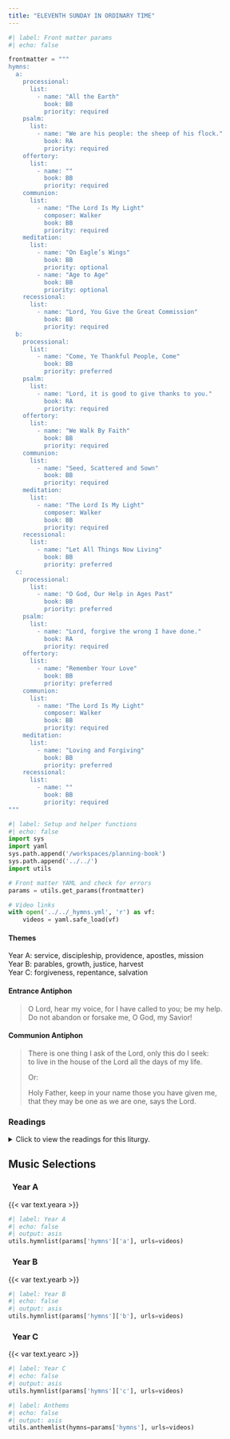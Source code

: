 ```yaml
---
title: "ELEVENTH SUNDAY IN ORDINARY TIME"
---
```


```python
#| label: Front matter params
#| echo: false

frontmatter = """
hymns:
  a:
    processional:
      list:
        - name: "All the Earth"
          book: BB
          priority: required
    psalm:
      list:
        - name: "We are his people: the sheep of his flock."
          book: RA
          priority: required
    offertory:
      list:
        - name: ""
          book: BB
          priority: required
    communion:
      list:
        - name: "The Lord Is My Light"
          composer: Walker
          book: BB
          priority: required
    meditation:
      list:
        - name: "On Eagle’s Wings"
          book: BB
          priority: optional
        - name: "Age to Age"
          book: BB
          priority: optional
    recessional:
      list:
        - name: "Lord, You Give the Great Commission"
          book: BB
          priority: required
  b:
    processional:
      list:
        - name: "Come, Ye Thankful People, Come"
          book: BB
          priority: preferred
    psalm:
      list:
        - name: "Lord, it is good to give thanks to you."
          book: RA
          priority: required
    offertory:
      list:
        - name: "We Walk By Faith"
          book: BB
          priority: required
    communion:
      list:
        - name: "Seed, Scattered and Sown"
          book: BB
          priority: required
    meditation:
      list:
        - name: "The Lord Is My Light"
          composer: Walker
          book: BB
          priority: required
    recessional:
      list:
        - name: "Let All Things Now Living"
          book: BB
          priority: preferred
  c:
    processional:
      list:
        - name: "O God, Our Help in Ages Past"
          book: BB
          priority: preferred
    psalm:
      list:
        - name: "Lord, forgive the wrong I have done."
          book: RA
          priority: required
    offertory:
      list:
        - name: "Remember Your Love"
          book: BB
          priority: preferred
    communion:
      list:
        - name: "The Lord Is My Light"
          composer: Walker
          book: BB
          priority: required
    meditation:
      list:
        - name: "Loving and Forgiving"
          book: BB
          priority: preferred
    recessional:
      list:
        - name: ""
          book: BB
          priority: required
"""
```

```python
#| label: Setup and helper functions
#| echo: false
import sys
import yaml
sys.path.append('/workspaces/planning-book')
sys.path.append('../../')
import utils

# Front matter YAML and check for errors
params = utils.get_params(frontmatter)

# Video links
with open('../../_hymns.yml', 'r') as vf:
    videos = yaml.safe_load(vf)
```

:::  {.red}
#### **Themes**
:::

[Year A:]{.red} service, discipleship, providence, apostles, mission  
[Year B:]{.red} parables, growth, justice, harvest  
[Year C:]{.red} forgiveness, repentance, salvation  

:::  {.red}
#### **Entrance Antiphon**
:::

> O Lord, hear my voice, for I have called to you; be my help.  
> Do not abandon or forsake me, O God, my Savior!  

:::  {.red}
#### **Communion Antiphon**
:::

> There is one thing I ask of the Lord, only this do I seek:  
> to live in the house of the Lord all the days of my life.  
>
> [Or:]{.red}
>
> Holy Father, keep in your name those you have given me,  
> that they may be one as we are one, says the Lord.

:::: {.content-visible when-format="html"}
::: {.red}
### Readings
:::

<details>
  <summary>Click to view the readings for this liturgy.</summary>

::: {.red}
### &nbsp; Year A

#### First Reading [Exodus 19:2-6a]{style="float:right" .small}
:::

In those days, the Israelites came to the desert of Sinai and pitched camp.  
While Israel was encamped here in front of the mountain,  
Moses went up the mountain to God.  
Then the LORD called to him and said,  
“Thus shall you say to the house of Jacob;  
tell the Israelites:  
You have seen for yourselves how I treated the Egyptians  
and how I bore you up on eagle wings  
and brought you here to myself.  
Therefore, if you hearken to my voice and keep my covenant,  
you shall be my special possession,  
dearer to me than all other people,  
though all the earth is mine.  
You shall be to me a kingdom of priests, a holy nation.”  

***

::: {.red}
#### Responsorial Psalm [Psalm 100:1-2, 3, 5]{style="float:right" .small}
:::

**[℟.]{.red}** **We are his people: the sheep of his flock.**  

Sing joyfully to the LORD, all you lands;  
&emsp; serve the LORD with gladness;  
&emsp; come before him with joyful song. **[℟.]{.red}**  

Know that the LORD is God;  
&emsp; he made us, his we are;  
&emsp; his people, the flock he tends. **[℟.]{.red}**  

The LORD is good:  
&emsp; his kindness endures forever,  
&emsp; and his faithfulness to all generations. **[℟.]{.red}**  

***

::: {.red}
#### Second Reading [Romans 5:6-11]{style="float:right" .small}
:::

Brothers and sisters:  
Christ, while we were still helpless,  
yet died at the appointed time for the ungodly.  
Indeed, only with difficulty does one die for a just person,  
though perhaps for a good person  
one might even find courage to die.  
But God proves his love for us  
in that while we were still sinners Christ died for us.  
How much more then, since we are now justified by his blood,  
will we be saved through him from the wrath.  
Indeed, if, while we were enemies,  
we were reconciled to God through the death of his Son,  
how much more, once reconciled,  
will we be saved by his life.  
Not only that,  
but we also boast of God through our Lord Jesus Christ,  
through whom we have now received reconciliation.  

***

::: {.red}
#### Gospel Acclamation [Mark 1:15]{style="float:right" .small}
:::

**[℟.]{.red}** **Alleluia, alleluia.**  
The kingdom of God is at hand.  
Repent and believe in the Gospel. **[℟.]{.red}**. 

***

::: {.red}
#### Gospel [Matthew 9:36—10:8]{style="float:right" .small}
:::

At the sight of the crowds, Jesus’ heart was moved with pity for them  
because they were troubled and abandoned,  
like sheep without a shepherd.  
Then he said to his disciples,  
“The harvest is abundant but the laborers are few;  
so ask the master of the harvest  
to send out laborers for his harvest.”  

Then he summoned his twelve disciples  
and gave them authority over unclean spirits  
to drive them out and to cure every disease and every illness.  
The names of the twelve apostles are these:  
first, Simon called Peter, and his brother Andrew;  
James, the son of Zebedee, and his brother John;  
Philip and Bartholomew, Thomas and Matthew the tax collector;  
James, the son of Alphaeus, and Thaddeus;  
Simon from Cana, and Judas Iscariot who betrayed him.  

Jesus sent out these twelve after instructing them thus,  
“Do not go into pagan territory or enter a Samaritan town.  
Go rather to the lost sheep of the house of Israel.  
As you go, make this proclamation: ‘The kingdom of heaven is at hand.’  
Cure the sick, raise the dead, cleanse lepers, drive out demons.  
Without cost you have received; without cost you are to give.”  

::: {.centered}
{{< var symbols.cross >}} &nbsp; {{< var symbols.cross >}} &nbsp; {{< var symbols.cross >}}
:::

::: {.red}
### &nbsp; Year B

#### First Reading [Ezekiel 17:22-24]{style="float:right" .small}
:::

Thus says the Lord GOD:  
I, too, will take from the crest of the cedar,  
from its topmost branches tear off a tender shoot,  
and plant it on a high and lofty mountain;  
on the mountain heights of Israel I will plant it.  
It shall put forth branches and bear fruit,  
and become a majestic cedar.  
Birds of every kind shall dwell beneath it,  
every winged thing in the shade of its boughs.  
And all the trees of the field shall know  
that I, the LORD,  
bring low the high tree,  
lift high the lowly tree,  
wither up the green tree,  
and make the withered tree bloom.  
As I, the LORD, have spoken, so will I do.  

***

::: {.red}
#### Responsorial Psalm [Psalm 92:2-3, 13-14, 15-16]{style="float:right" .small}
:::

**[℟.]{.red}** **Lord, it is good to give thanks to you.**  

It is good to give thanks to the LORD,  
to sing praise to your name, Most High,  
To proclaim your kindness at dawn  
and your faithfulness throughout the night. **[℟.]{.red}**  

The just one shall flourish like the palm tree,  
like a cedar of Lebanon shall he grow.  
They that are planted in the house of the LORD  
shall flourish in the courts of our God. **[℟.]{.red}**  

They shall bear fruit even in old age;  
vigorous and sturdy shall they be,  
Declaring how just is the LORD,  
my rock, in whom there is no wrong. **[℟.]{.red}**  

***

::: {.red}
#### Second Reading [2 Corinthians 5:6-10]{style="float:right" .small}
:::

Brothers and sisters:  
We are always courageous,  
although we know that while we are at home in the body  
we are away from the Lord,  
for we walk by faith, not by sight.  
Yet we are courageous,  
and we would rather leave the body and go home to the Lord.  
Therefore, we aspire to please him,  
whether we are at home or away.  
For we must all appear before the judgment seat of Christ,  
so that each may receive recompense,  
according to what he did in the body, whether good or evil.  

***

::: {.red}
#### Gospel Acclamation
:::

**[℟.]{.red}** **Alleluia, alleluia.**  
The seed is the word of God, Christ is the sower.  
All who come to him will live forever. **[℟.]{.red}**  

***

::: {.red}
#### Gospel [Mark 4:26-34]{style="float:right" .small}
:::

Jesus said to the crowds:  
“This is how it is with the kingdom of God;  
it is as if a man were to scatter seed on the land  
and would sleep and rise night and day  
and through it all the seed would sprout and grow,  
he knows not how.  
Of its own accord the land yields fruit,  
first the blade, then the ear, then the full grain in the ear.  
And when the grain is ripe, he wields the sickle at once,  
for the harvest has come.”  

He said,  
“To what shall we compare the kingdom of God,  
or what parable can we use for it?  
It is like a mustard seed that, when it is sown in the ground,  
is the smallest of all the seeds on the earth.  
But once it is sown, it springs up and becomes the largest of plants  
and puts forth large branches,  
so that the birds of the sky can dwell in its shade.”  
With many such parables  
he spoke the word to them as they were able to understand it.  
Without parables he did not speak to them,  
but to his own disciples he explained everything in private.  

::: {.centered}
{{< var symbols.cross >}} &nbsp; {{< var symbols.cross >}} &nbsp; {{< var symbols.cross >}}
:::

::: {.red}
### &nbsp; Year C

#### First Reading [PASSAGE]{style="float:right" .small}
:::

Text  
&emsp; indented as needed.

***

::: {.red}
#### Responsorial Psalm [PASSAGE]{style="float:right" .small}
:::

**[℟.]{.red}** **REFRAIN**  

Verse one,  
&emsp; indented as needed. **[℟.]{.red}**  

Verse two,  
&emsp; and so on as needed. **[℟.]{.red}**  

Verse three,  
&emsp; indented as needed. **[℟.]{.red}**  

Verse four,  
&emsp; and so on as needed. **[℟.]{.red}**  

***

::: {.red}
#### Second Reading [PASSAGE]{style="float:right" .small}
:::

Text

***

::: {.red}
#### Gospel Acclamation [PASSAGE]{style="float:right" .small}
:::

**[℟.]{.red}** **Alleluia, alleluia.**  
Verse **[℟.]{.red}** 

***

::: {.red}
#### Gospel [PASSAGE]{style="float:right" .small}
:::

Text

::: {.centered}
{{< var symbols.cross >}} &nbsp; {{< var symbols.cross >}} &nbsp; {{< var symbols.cross >}}
:::

</details>
::::

::: {.red}
## Music Selections
:::

::: {.titlered}
### &nbsp; Year A
:::
{{< var text.yeara >}}

```python
#| label: Year A
#| echo: false
#| output: asis
utils.hymnlist(params['hymns']['a'], urls=videos)
```

::: {.titlered}
### &nbsp; Year B
:::
{{< var text.yearb >}}

```python
#| label: Year B
#| echo: false
#| output: asis
utils.hymnlist(params['hymns']['b'], urls=videos)
```

::: {.titlered}
### &nbsp; Year C
:::
{{< var text.yearc >}}

```python
#| label: Year C
#| echo: false
#| output: asis
utils.hymnlist(params['hymns']['c'], urls=videos)
```


```python
#| label: Anthems
#| echo: false
#| output: asis
utils.anthemlist(hymns=params['hymns'], urls=videos)
```
